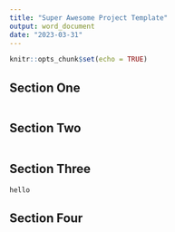 ```yaml
---
title: "Super Awesome Project Template"
output: word_document
date: "2023-03-31"
---
```


```r
knitr::opts_chunk$set(echo = TRUE)
```

## Section One

```r

```


## Section Two

```r

```

## Section Three

```r

hello

```



## Section Four

```r

```